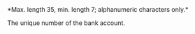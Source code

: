 <ParamField body="AccountNumber" type="string" required>  
*Max. length 35, min. length 7; alphanumeric characters only.*

The unique number of the bank account.
</ParamField>